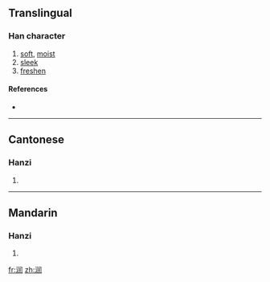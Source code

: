 {{also|潤}}
==Translingual==

===Han character===
{{Han char|rn=85|rad=水|as=07|sn=10|four=|canj=水中尸土 (ELSG)}}

# [[soft]], [[moist]]
# [[sleek]]
# [[freshen]]

====References====
* {{Han ref|kx=0627.311|hdz=31633.020|uh=6DA6|ud=28070}}

----

==Cantonese==

===Hanzi===
{{yue-hanzi|jyut=jeon<sup>6</sup>|y=yeuhn|tra=潤}}

# {{defn|Cantonese|sort=水07}}

----

==Mandarin==

===Hanzi===
{{cmn-hanzi|tra=潤|pin=[[rùn]] ([[run4]])|wg=jun<sup>4</sup>}}

# {{defn|Mandarin|sort=水07}}

[[fr:润]]
[[zh:润]]